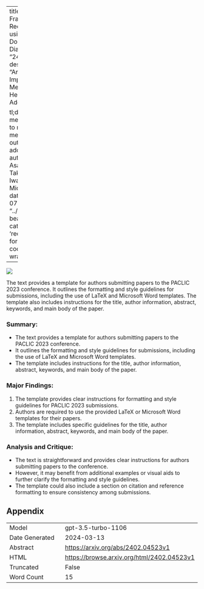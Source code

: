 
---
title: "SumRec: A Framework for Recommendation using Open-Domain Dialogue"
id: "2402.04523v1"
description: "Article: The Impact of Social Media on Mental Health in Adolescents

tl;dr: Social media use linked to negative mental health outcomes in adolescents."
author: Ryutaro Asahara, Masaki Takahashi, Chiho Iwahashi, Michimasa Inaba
date: "2024-02-07"
image: "../../../bayesian-beagle.png"
categories: ['hci', 'recommender']
format:
  html:
    code-overflow: wrap
---

![](../../../bayesian-beagle.png)

The text provides a template for authors submitting papers to the PACLIC 2023 conference. It outlines the formatting and style guidelines for submissions, including the use of LaTeX and Microsoft Word templates. The template also includes instructions for the title, author information, abstract, keywords, and main body of the paper.

### **Summary:**
- The text provides a template for authors submitting papers to the PACLIC 2023 conference.
- It outlines the formatting and style guidelines for submissions, including the use of LaTeX and Microsoft Word templates.
- The template includes instructions for the title, author information, abstract, keywords, and main body of the paper.

### **Major Findings:**
1. The template provides clear instructions for formatting and style guidelines for PACLIC 2023 submissions.
2. Authors are required to use the provided LaTeX or Microsoft Word templates for their papers.
3. The template includes specific guidelines for the title, author information, abstract, keywords, and main body of the paper.

### **Analysis and Critique:**
- The text is straightforward and provides clear instructions for authors submitting papers to the conference.
- However, it may benefit from additional examples or visual aids to further clarify the formatting and style guidelines.
- The template could also include a section on citation and reference formatting to ensure consistency among submissions.

## Appendix

|          |          |
|----------|----------|
| Model     | gpt-3.5-turbo-1106       |
| Date Generated     | 2024-03-13       |
| Abstract | [https://arxiv.org/abs/2402.04523v1](https://arxiv.org/abs/2402.04523v1)        |
| HTML     | [https://browse.arxiv.org/html/2402.04523v1](https://browse.arxiv.org/html/2402.04523v1)       |
| Truncated       | False       |
| Word Count       | 15       |